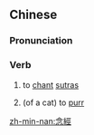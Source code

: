 {{also|念经}}
==Chinese==
{{zh-forms|s=念经}}

===Pronunciation===
{{zh-pron
|m=niànjīng
|c=nim6 ging1
|mn=liām-keng
|cat=v
}}

===Verb===
{{zh-verb}}

# to [[chant]] [[sutra]]s
# {{lb|zh|dialect}} (of a cat) to [[purr]]

[[zh-min-nan:念經]]
